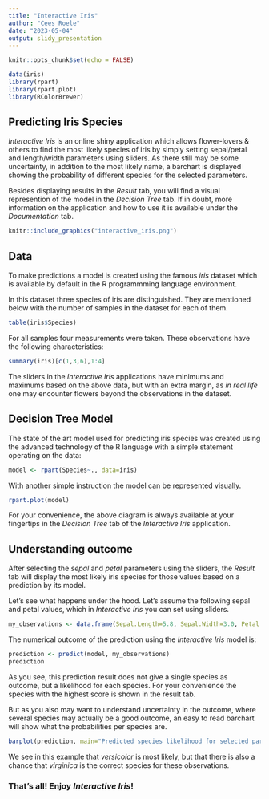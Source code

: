 ```yaml
---
title: "Interactive Iris"
author: "Cees Roele"
date: "2023-05-04"
output: slidy_presentation
---
```


```r
knitr::opts_chunk$set(echo = FALSE)

data(iris)
library(rpart)
library(rpart.plot)
library(RColorBrewer)
```

## Predicting Iris Species

*Interactive Iris* is an online shiny application which allows flower-lovers & others to find the most likely species of iris by simply setting sepal/petal and length/width parameters using sliders. As there still may be some uncertainty, in addition to the most likely name, a barchart is displayed showing the probability of different species for the selected parameters.

Besides displaying results in the *Result* tab, you will find a visual represention of the
model in the *Decision Tree* tab. If in doubt, more information on the application and how to
use it is available under the *Documentation* tab.


```r
knitr::include_graphics("interactive_iris.png")
```

## Data

To make predictions a model is created using the famous *iris* dataset which is available by
default in the R programmming language environment.

In this dataset three species of iris are distinguished. They are mentioned below with the number
of samples in the dataset for each of them.

```r
table(iris$Species)
```

For all samples four measurements were taken. These observations have the following characteristics:
```r
summary(iris)[c(1,3,6),1:4]
```

The sliders in the *Interactive Iris* applications have minimums and maximums based on the above data, but with an extra margin, as *in real life* one may encounter flowers beyond the observations in the dataset.


## Decision Tree Model

The state of the art model used for predicting iris species was created using the advanced technology of the R language with a simple statement operating on the data:

```r
model <- rpart(Species~., data=iris)
```

With another simple instruction the model can be represented visually.
```r
rpart.plot(model)
```

For your convenience, the above diagram is always available at your fingertips in the *Decision Tree* tab of the *Interactive Iris* application.


## Understanding outcome

After selecting the *sepal* and *petal* parameters using the sliders, the *Result* tab will display the most likely iris species for those values based on a prediction by its model.

Let's see what happens under the hood. Let's assume the following sepal and petal values, which in *Interactive Iris* you can set using sliders.

```r
my_observations <- data.frame(Sepal.Length=5.8, Sepal.Width=3.0, Petal.Length=2.8, Petal.Width=1.2)
```

The numerical outcome of the prediction using the *Interactive Iris* model is:
```r
prediction <- predict(model, my_observations)
prediction
```

As you see, this prediction result does not give a single species as outcome, but a likelihood 
for each species. For your convenience the species with the highest score is shown in the result tab. 

But as you also may want to understand uncertainty in the outcome, where several species may actually
be a good outcome, an easy to read barchart will show what the probabilities per species are.

```r
barplot(prediction, main="Predicted species likelihood for selected parameters", ylab="Probability per species", col=brewer.pal(3, "Set2"))
```

We see in this example that *versicolor* is most likely, but that there is also a chance that *virginica* is the correct species for these observations.


### That's all! Enjoy *Interactive Iris*!


